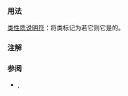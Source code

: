 {{cpp/identifier with special meaning/title|{{tt|trivially_relocatable_if_eligible}} {{mark since c++26}}}}
{{cpp/keyword/navbar}}

===用法===
{{c/core|trivially_relocatable_if_eligible}} [[cpp/language/class_property_specifiers|类性质说明符]]：将类标记为若它{{i|有资格可平凡重定位}}则它是{{i|可平凡重定位}}的。

===注解===
{{ftm begin|core=true}}
{{ftm|std=C++26|value=202502L|__cpp_trivial_relocatability|[[cpp/language/class_property_specifiers#可平凡重定位|可平凡重定位]]}}
{{ftm end}}

===参阅===
* {{ltt|cpp/identifier with special meaning/final}}, {{ltt|cpp/identifier with special meaning/replaceable_if_eligible}}